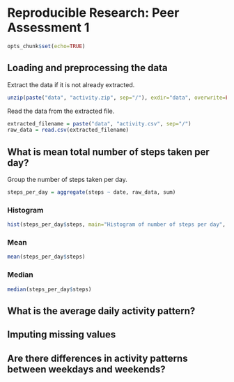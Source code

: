 # Reproducible Research: Peer Assessment 1

```r
opts_chunk$set(echo=TRUE)
```

## Loading and preprocessing the data

Extract the data if it is not already extracted.

```r
unzip(paste("data", "activity.zip", sep="/"), exdir="data", overwrite=FALSE)
```

Read the data from the extracted file.

```r
extracted_filename = paste("data", "activity.csv", sep="/")
raw_data = read.csv(extracted_filename)
```

## What is mean total number of steps taken per day?

Group the number of steps taken per day.

```r
steps_per_day = aggregate(steps ~ date, raw_data, sum)
```

### Histogram

```r
hist(steps_per_day$steps, main="Histogram of number of steps per day", xlab="Steps per day", breaks=8)
```

### Mean

```r
mean(steps_per_day$steps)
```

### Median

```r
median(steps_per_day$steps)
```

## What is the average daily activity pattern?



## Imputing missing values



## Are there differences in activity patterns between weekdays and weekends?
